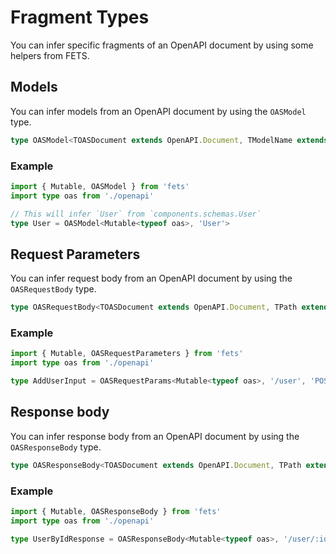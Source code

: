 # Fragment Types

You can infer specific fragments of an OpenAPI document by using some helpers from FETS.

## Models

You can infer models from an OpenAPI document by using the `OASModel` type.

```ts
type OASModel<TOASDocument extends OpenAPI.Document, TModelName extends string>
```

### Example

```ts
import { Mutable, OASModel } from 'fets'
import type oas from './openapi'

// This will infer `User` from `components.schemas.User`
type User = OASModel<Mutable<typeof oas>, 'User'>
```

## Request Parameters

You can infer request body from an OpenAPI document by using the `OASRequestBody` type.

```ts
type OASRequestBody<TOASDocument extends OpenAPI.Document, TPath extends string, TMethod extends HTTPMethod>
```

### Example

```ts
import { Mutable, OASRequestParameters } from 'fets'
import type oas from './openapi'

type AddUserInput = OASRequestParams<Mutable<typeof oas>, '/user', 'POST'>
```

## Response body

You can infer response body from an OpenAPI document by using the `OASResponseBody` type.

```ts
type OASResponseBody<TOASDocument extends OpenAPI.Document, TPath extends string, TMethod extends HTTPMethod, TStatusCode extends number>
```

### Example

```ts filename="user-response-body"
import { Mutable, OASResponseBody } from 'fets'
import type oas from './openapi'

type UserByIdResponse = OASResponseBody<Mutable<typeof oas>, '/user/:id', 'POST', 200>
```

